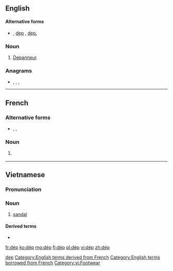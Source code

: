 {{also|dep|DEP|đẹp}}
==English==

====Alternative forms====
* {{l|en|dép.}} , [[dep]] , [[dep.]]

===Noun===
{{en-noun}}

# {{lb|en|Quebec}} [[depanneur|Depanneur]].

===Anagrams===
* {{l|en|EDP}}, {{l|en|PDE}}, {{l|en|ped}}, {{l|en|PED}}

[[Category:English terms spelled with É|dep]]
[[Category:English terms derived from French]]
[[Category:English terms borrowed from French]]

----

==French==

===Alternative forms===
* {{l|fr|dép.}} , {{l|fr|dep}} , {{l|fr|dep.}}

===Noun===
{{fr-noun|m|dép}}

# {{lb|fr|Canada}} {{abbreviation of|dépanneur|lang=fr}}

----

==Vietnamese==

===Pronunciation===
{{vi-pron}}

===Noun===
{{vi-noun}}

# [[sandal]]

====Derived terms====
* {{l|vi|dép tông}}

{{attention|vi}}

[[Category:vi:Footwear]]

[[fr:dép]]
[[ko:dép]]
[[mg:dép]]
[[fj:dép]]
[[pl:dép]]
[[vi:dép]]
[[zh:dép]]